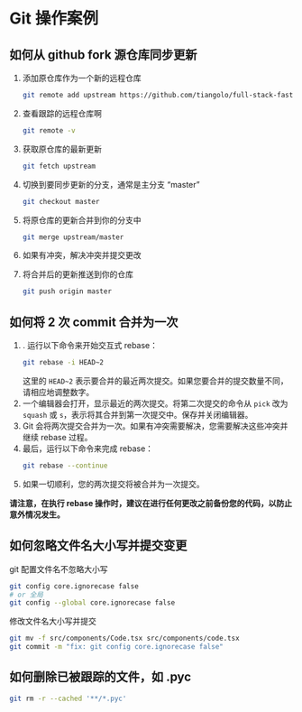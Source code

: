 # Git 操作案例

## 如何从 github fork 源仓库同步更新

1. 添加原仓库作为一个新的远程仓库

   ```bash
   git remote add upstream https://github.com/tiangolo/full-stack-fastapi-postgresql.git
   ```

2. 查看跟踪的远程仓库啊

   ```bash
   git remote -v
   ```

3. 获取原仓库的最新更新

   ```bash
   git fetch upstream
   ```

4. 切换到要同步更新的分支，通常是主分支 “master”

   ```bash
   git checkout master
   ```

5. 将原仓库的更新合并到你的分支中

   ```bash
   git merge upstream/master
   ```

6. 如果有冲突，解决冲突并提交更改
7. 将合并后的更新推送到你的仓库

   ```bash
   git push origin master
   ```

## 如何将 2 次 commit 合并为一次

1. . 运行以下命令来开始交互式 rebase：
   ```bash
   git rebase -i HEAD~2
   ```
   这里的 `HEAD~2` 表示要合并的最近两次提交。如果您要合并的提交数量不同，请相应地调整数字。
2. 一个编辑器会打开，显示最近的两次提交。将第二次提交的命令从 `pick` 改为 `squash` 或 `s`，表示将其合并到第一次提交中。保存并关闭编辑器。
3. Git 会将两次提交合并为一次。如果有冲突需要解决，您需要解决这些冲突并继续 rebase 过程。
4. 最后，运行以下命令来完成 rebase：
   ```bash
   git rebase --continue
   ```
5. 如果一切顺利，您的两次提交将被合并为一次提交。

**请注意，在执行 rebase 操作时，建议在进行任何更改之前备份您的代码，以防止意外情况发生。**

## 如何忽略文件名大小写并提交变更

git 配置文件名不忽略大小写

```bash
git config core.ignorecase false
# or 全局
git config --global core.ignorecase false
```

修改文件名大小写并提交

```bash
git mv -f src/components/Code.tsx src/components/code.tsx
git commit -m "fix: git config core.ignorecase false"
```

## 如何删除已被跟踪的文件，如 .pyc

```bash
git rm -r --cached '**/*.pyc'
```